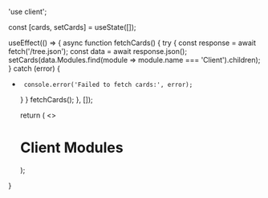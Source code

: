 'use client';


  const [cards, setCards] = useState([]);

  useEffect(() => {
       async function fetchCards() {
      try {
      const response = await fetch('/tree.json');
      const data = await response.json();
           setCards(data.Modules.find(module => module.name === 'Client').children);
      } catch (error) {
+      console.error('Failed to fetch cards:', error);
     }
    }
    fetchCards();
  }, []);

  return (
    <>
    <h1>Client Modules</h1>
    <Cards>
      <CardList cards={cards} />
    </Cards>
    </>
  );
}